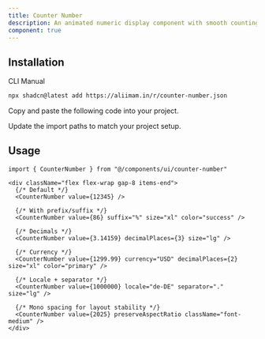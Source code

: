 ```yaml
---
title: Counter Number
description: An animated numeric display component with smooth counting, formatting, sizes, and semantic color variants.
component: true
---
```


<ComponentPreview
  name="counter-number-default"
  className="[&_.preview>[data-orientation=vertical]]:sm:max-w-[90%] **:[.preview]:min-h-[200px]"
  description="Basic animated count-up with default formatting."
  align="start"
/>


<ComponentPreview
  name="counter-number-percentage"
  className="[&_.preview>[data-orientation=vertical]]:sm:max-w-[90%] **:[.preview]:min-h-[500px]"
  description="A customizable animated canvas background."
  align="start"
/>

<ComponentPreview
  name="counter-number-currency"
  className="[&_.preview>[data-orientation=vertical]]:sm:max-w-[90%] **:[.preview]:min-h-[500px]"
  description="A customizable animated canvas background."
  align="start"
/>

<ComponentPreview
  name="counter-number-decimal"
  className="[&_.preview>[data-orientation=vertical]]:sm:max-w-[90%] **:[.preview]:min-h-[500px]"
  description="A customizable animated canvas background."
  align="start"
/>

<ComponentPreview
  name="counter-number-prefix"
  className="[&_.preview>[data-orientation=vertical]]:sm:max-w-[90%] **:[.preview]:min-h-[500px]"
  description="A customizable animated canvas background."
  align="start"
/>

<ComponentPreview
  name="counter-number-seperator"
  className="[&_.preview>[data-orientation=vertical]]:sm:max-w-[90%] **:[.preview]:min-h-[500px]"
  description="A customizable animated canvas background."
  align="start"
/>

<ComponentPreview
  name="counter-number-custom"
  className="[&_.preview>[data-orientation=vertical]]:sm:max-w-[90%] **:[.preview]:min-h-[260px]"
  description="Variants: currency, decimals, sizes, and colors."
  align="start"
/>

## Installation

<CodeTabs>

<TabsList>
  <TabsTrigger value="cli">CLI</TabsTrigger>
  <TabsTrigger value="manual">Manual</TabsTrigger>
</TabsList>

<TabsContent value="cli">

```bash
npx shadcn@latest add https://aliimam.in/r/counter-number.json
```
</TabsContent> <TabsContent value="manual"> <Steps>

<Step>Copy and paste the following code into your project.</Step>

<ComponentSource name="counter-number" title="components/ui/counter-number.tsx" />

<Step>Update the import paths to match your project setup.</Step>

</Steps> </TabsContent> </CodeTabs>

## Usage

```tsx  
import { CounterNumber } from "@/components/ui/counter-number"
```

```tsx showLineNumbers
<div className="flex flex-wrap gap-8 items-end">
  {/* Default */}
  <CounterNumber value={12345} />

  {/* With prefix/suffix */}
  <CounterNumber value={86} suffix="%" size="xl" color="success" />

  {/* Decimals */}
  <CounterNumber value={3.14159} decimalPlaces={3} size="lg" />

  {/* Currency */}
  <CounterNumber value={1299.99} currency="USD" decimalPlaces={2} size="xl" color="primary" />

  {/* Locale + separator */}
  <CounterNumber value={1000000} locale="de-DE" separator="." size="lg" />

  {/* Mono spacing for layout stability */}
  <CounterNumber value={2025} preserveAspectRatio className="font-medium" />
</div>
```
 